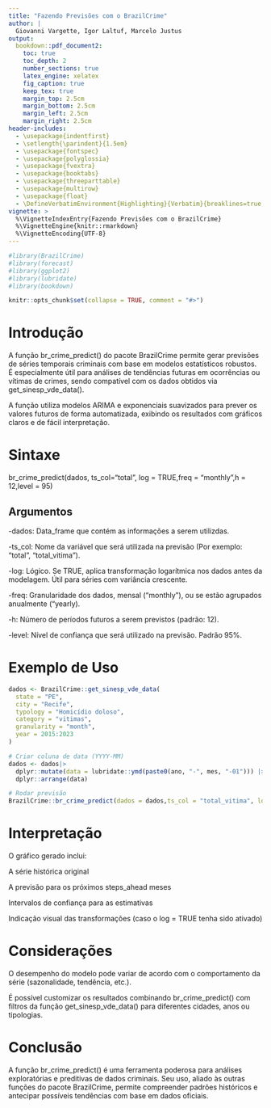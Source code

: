 ```yaml
---
title: "Fazendo Previsões com o BrazilCrime"
author: |
  Giovanni Vargette, Igor Laltuf, Marcelo Justus
output:
  bookdown::pdf_document2:
    toc: true
    toc_depth: 2
    number_sections: true
    latex_engine: xelatex
    fig_caption: true
    keep_tex: true
    margin_top: 2.5cm
    margin_bottom: 2.5cm
    margin_left: 2.5cm
    margin_right: 2.5cm
header-includes: 
  - \usepackage{indentfirst}
  - \setlength{\parindent}{1.5em}
  - \usepackage{fontspec}
  - \usepackage{polyglossia}
  - \usepackage{fvextra}
  - \usepackage{booktabs}
  - \usepackage{threeparttable}
  - \usepackage{multirow}
  - \usepackage{float}
  - \DefineVerbatimEnvironment{Highlighting}{Verbatim}{breaklines=true,fontsize=\small,commandchars=\\\{\}}
vignette: >
  %\VignetteIndexEntry{Fazendo Previsões com o BrazilCrime}
  %\VignetteEngine{knitr::rmarkdown}
  %\VignetteEncoding{UTF-8}
---
```



```r
#library(BrazilCrime)
#library(forecast)
#library(ggplot2)
#library(lubridate)
#library(bookdown)

knitr::opts_chunk$set(collapse = TRUE, comment = "#>")
```

# Introdução

A função br_crime_predict() do pacote BrazilCrime permite gerar previsões de séries temporais criminais com base em modelos estatísticos robustos. É especialmente útil para análises de tendências futuras em ocorrências ou vítimas de crimes, sendo compatível com os dados obtidos via get_sinesp_vde_data().

A função utiliza modelos ARIMA e exponenciais suavizados para prever os valores futuros de forma automatizada, exibindo os resultados com gráficos claros e de fácil interpretação.

# Sintaxe

br_crime_predict(dados, ts_col="total", log = TRUE,freq = "monthly",h = 12,level = 95)

## Argumentos

-dados: Data_frame que contém as informações a serem utilizdas.

-ts_col: Nome da variável que será utilizada na previsão (Por exemplo: "total", "total_vitima").

-log: Lógico. Se TRUE, aplica transformação logarítmica nos dados antes da modelagem. Útil para séries com variância crescente.

-freq: Granularidade dos dados, mensal ("monthly"), ou se estão agrupados anualmente ("yearly).

-h: Número de períodos futuros a serem previstos (padrão: 12).

-level: Nível de confiança que será utilizado na previsão. Padrão 95%.

# Exemplo de Uso

```r
dados <- BrazilCrime::get_sinesp_vde_data(
  state = "PE",
  city = "Recife",
  typology = "Homicídio doloso",
  category = "vitimas",
  granularity = "month",
  year = 2015:2023
)

# Criar coluna de data (YYYY-MM)
dados <- dados|>
  dplyr::mutate(data = lubridate::ymd(paste0(ano, "-", mes, "-01"))) |>
  dplyr::arrange(data)

# Rodar previsão
BrazilCrime::br_crime_predict(dados = dados,ts_col = "total_vitima", log = TRUE)
```

# Interpretação

O gráfico gerado inclui:

A série histórica original

A previsão para os próximos steps_ahead meses

Intervalos de confiança para as estimativas

Indicação visual das transformações (caso o log = TRUE tenha sido ativado)

# Considerações 

O desempenho do modelo pode variar de acordo com o comportamento da série (sazonalidade, tendência, etc.).

É possível customizar os resultados combinando br_crime_predict() com filtros da função get_sinesp_vde_data() para diferentes cidades, anos ou tipologias.

# Conclusão

A função br_crime_predict() é uma ferramenta poderosa para análises exploratórias e preditivas de dados criminais. Seu uso, aliado às outras funções do pacote BrazilCrime, permite compreender padrões históricos e antecipar possíveis tendências com base em dados oficiais.


\begin{thebibliography}{9}

\bibitem{brazilcrime}
Vargette, G., Laltuf, I., Justus, M.
\textit{BrazilCrime: Interface to Brazilian Crime Data}.
CRAN - Comprehensive R Archive Network.
Disponível em: \url{https://CRAN.R-project.org/package=BrazilCrime}

\bibitem{forecast}
Hyndman, R. J., Athanasopoulos, G. (2021).
\textit{Forecasting: Principles and Practice}.
Disponível em: \url{https://otexts.com/fpp3/}

\bibitem{lubridate}
Grolemund, G., Wickham, H. (2011).
\textit{Dates and Times Made Easy with lubridate}.
\url{https://lubridate.tidyverse.org}

\end{thebibliography}




